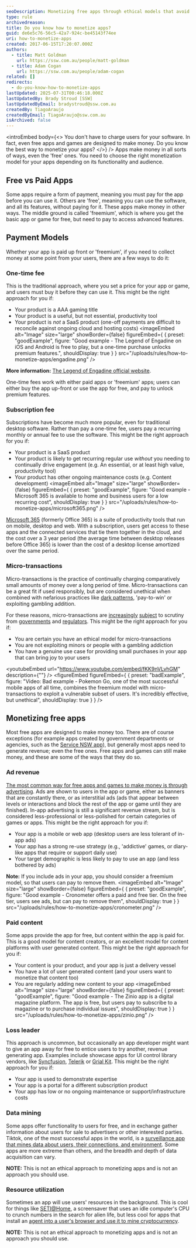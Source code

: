 ```yaml
---
seoDescription: Monetizing free apps through ethical models that avoid exploiting vulnerable users and maintain a strong re-use strategy.
type: rule
archivedreason:
title: Do you know how to monetize apps?
guid: de6e5c76-56c5-42a7-924c-be45143f74ee
uri: how-to-monetize-apps
created: 2017-06-15T17:20:07.000Z
authors:
  - title: Matt Goldman
    url: https://ssw.com.au/people/matt-goldman
  - title: Adam Cogan
    url: https://ssw.com.au/people/adam-cogan
related: []
redirects:
  - do-you-know-how-to-monetize-apps
lastUpdated: 2025-07-31T00:46:18.000Z
lastUpdatedBy: Brady Stroud [SSW]
lastUpdatedByEmail: bradystroud@ssw.com.au
createdBy: TiagoAraujo
createdByEmail: TiagoAraujo@ssw.com.au
isArchived: false
---
```


<introEmbed
  body={<>
You don't have to charge users for your software. In fact, even free apps and games are designed to make money. Do you know the best way to monetize your apps?
  </>}
/>
Apps make money in all sorts of ways, even the 'free' ones. You need to choose the right monetization model for your apps depending on its functionality and audience.

## Free vs Paid Apps

Some apps require a form of payment, meaning you must pay for the app before you can use it. Others are 'free', meaning you can use the software, and all its features, without paying for it. These apps make money in other ways. The middle ground is called 'freemium', which is where you get the basic app or game for free, but need to pay to access advanced features.

## Payment Models

Whether your app is paid up front or 'freemium', if you need to collect money at some point from your users, there are a few ways to do it:

### One-time fee

This is the traditional approach, where you set a price for your app or game, and users must buy it before they can use it. This might be the right approach for you if:

* Your product is a AAA gaming title
* Your product is a useful, but not essential, productivity tool
* Your product is _not_ a SaaS product (one-off payments are difficult to reconcile against ongoing cloud and hosting costs)
<imageEmbed
  alt="Image"
  size="large"
  showBorder={false}
  figureEmbed={ {
    preset: "goodExample",
    figure: "Good example - The Legend of Engadine on iOS and Android is free to play, but a one-time purchase unlocks premium features.",
    shouldDisplay: true
  } }
  src="/uploads/rules/how-to-monetize-apps/engadine.png"
/>

**More information:** [The Legend of Engadine official website](https://engadine.net).

One-time fees work with either paid apps or 'freemium' apps; users can either buy the app up-front or use the app for free, and pay to unlock premium features.

### Subscription fee

Subscriptions have become much more popular, even for traditional desktop software. Rather than pay a one-time fee, users pay a recurring monthly or annual fee to use the software. This might be the right approach for you if:

* Your product is a SaaS product
* Your product is likely to get recurring regular use _without_ you needing to continually drive engagement (e.g. An essential, or at least high value, productivity tool)
* Your product has other ongoing maintenance costs (e.g. Content development)
<imageEmbed
  alt="Image"
  size="large"
  showBorder={false}
  figureEmbed={ {
    preset: "goodExample",
    figure: "Good example - Microsoft 365 is available to home and business users for a low recurring cost",
    shouldDisplay: true
  } }
  src="/uploads/rules/how-to-monetize-apps/microsoft365.png"
/>

[Microsoft 365](https://www.microsoft.com/microsoft-365?WT.mc_id=AZ-MVP-33518) (formerly Office 365) is a suite of productivity tools that run on mobile, desktop and web. With a subscription, users get access to these apps and the connected services that tie them together in the cloud, and the cost over a 3 year period (the average time between desktop releases before Office 365) is lower than the cost of a desktop license amortized over the same period.

### Micro-transactions

Micro-transactions is the practice of continually charging comparatively small amounts of money over a long period of time. Micro-transactions can be a great fit if used responsibly, but are considered unethical when combined with nefarious practices like [dark patterns](https://www.youtube.com/watch?v=lJUW0iZzAaQ), 'pay-to-win' or exploiting gambling addition.

For these reasons, micro-transactions are [increasingly](https://www.vg247.com/australian-government-rules-games-microtransactions-must-address-packaging) [subject](https://www.gamespot.com/articles/you-might-have-to-prove-your-age-to-buy-a-loot-box/1100-6474443/) to scrutiny from [governments](https://www.aph.gov.au/Parliamentary_Business/Committees/House/Social_Policy_and_Legal_Affairs/Onlineageverification/Report) and [regulators](https://www.gamesindustry.biz/australian-investigation-finds-loot-boxes-are-pscyholgocially-akin-to-gambling). This might be the right approach for you if:

* You are certain you have an ethical model for micro-transactions
* You are not exploiting minors or people with a gambling addiction
* You have a genuine use case for providing small purchases in your app that can bring joy to your users

<youtubeEmbed url="https://www.youtube.com/embed/fKK9nVLvhGM" description={""} />
<figureEmbed figureEmbed={ {
  preset: "badExample",
  figure: "Video: Bad example - Pokemon Go, one of the most successful mobile apps of all time, combines the freemium model with micro-transactions to exploit a vulnerable subset of users. It's incredibly effective, but unethical",
  shouldDisplay: true
} } />


## Monetizing free apps

Most free apps are designed to make money too. There are of course exceptions (for example apps created by government departments or agencies, such as the [Service NSW app](https://www.service.nsw.gov.au/service-nsw-mobile-app)), but generally most apps need to generate revenue; even the free ones. Free apps and games can still make money, and these are some of the ways that they do so.

### Ad revenue

[The most common way for free apps and games to make money is through advertising](https://www.spaceotechnologies.com/blog/how-do-free-apps-make-money/). Ads are shown to users in the app or game, either as banners that are constantly there, or as interstitial ads (ads that appear between levels or interactions and block the rest of the app or game until they are finished). In-app advertising is still a significant revenue stream, but is considered less-professional or less-polished for certain categories of games or apps. This might be the right approach for you if:

* Your app is a mobile or web app (desktop users are less tolerant of in-app ads)
* Your app has a strong re-use strategy (e.g., 'addictive' games, or diary-like apps that require or support daily use)
* Your target demographic is less likely to pay to use an app (and less bothered by ads)

**Note:** If you include ads in your app, you should consider a freemium model, so that users can pay to remove them.
<imageEmbed
  alt="Image"
  size="large"
  showBorder={false}
  figureEmbed={ {
    preset: "goodExample",
    figure: "Good example - Cronometer offers a paid and free tier. On the free tier, users see ads, but can pay to remove them",
    shouldDisplay: true
  } }
  src="/uploads/rules/how-to-monetize-apps/cronometer.png"
/>

### Paid content

Some apps provide the app for free, but content within the app is paid for. This is a good model for content creators, or an excellent model for content platforms with user generated content. This might be the right approach for you if:

* Your content is your product, and your app is just a delivery vessel
* You have a lot of user generated content (and your users want to monetize that content too)
* You are regularly adding new content to your app
<imageEmbed
  alt="Image"
  size="large"
  showBorder={false}
  figureEmbed={ {
    preset: "goodExample",
    figure: "Good example - The Zinio app is a digital magazine platform. The app is free, but users pay to subscribe to a magazine or to purchase individual issues",
    shouldDisplay: true
  } }
  src="/uploads/rules/how-to-monetize-apps/zinio.png"
/>

### Loss leader

This approach is uncommon, but occasionally an app developer might want to give an app away for free to entice users to try another, revenue generating app. Examples include showcase apps for UI control library vendors, like [Syncfusion](https://apps.apple.com/us/app/syncfusion-dashboard-mobile/id1157300621), [Telerik](https://apps.apple.com/us/app/telerik-ui-for-xamarin-samples/id1083924868) or [Grial Kit](https://apps.apple.com/us/app/grial-uikit/id1099501310). This might be the right approach for you if:

* Your app is used to demonstrate expertise
* Your app is a portal for a different subscription product
* Your app has low or no ongoing maintenance or support/infrastructure costs

### Data mining

Some apps offer functionality to users for free, and in exchange gather information about users for sale to advertisers or other interested parties. Tiktok, one of the most successful apps in the world, is a [surveillance app that mines data about users, their connections, and environment](https://www.afr.com/policy/foreign-affairs/tiktok-s-alarming-excessive-data-collection-revealed-20220714-p5b1mz). Some apps are more extreme than others, and the breadth and depth of data acquisition can vary.

**NOTE:** This is not an ethical approach to monetizing apps and is not an approach you should use.

### Resource utilization

Sometimes an app will use users' resources in the background. This is cool for things like [SETI@Home](https://setiathome.berkeley.edu/), a screensaver that uses an idle computer's CPU to crunch numbers in the search for alien life, but less cool for apps that install an [agent into a user's browser and use it to mine cryptocurrency](https://www.theregister.com/2022/08/30/nitrokod_crypto_malware_google).

**NOTE:** This is not an ethical approach to monetizing apps and is not an approach you should use.
